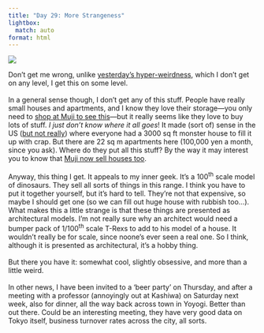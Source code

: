 ```yaml
---
title: "Day 29: More Strangeness"
lightbox:
  match: auto
format: html
---
```


![](../images/20120519005008_dsc01749.jpg){group="all-the-pictures"}

Don't get me wrong, unlike [yesterday's hyper-weirdness](27-day-28-i-have-no-words.qmd), which I don't get on any level, I get this on some level.  <br><br>In a general sense though, I don't get any of this stuff.  People have really small houses and apartments, and I know they love their storage&mdash;you only need to [shop at Muji to see this](http://www.muji.net/store/pc/user/homewares/scene/storage.html)&mdash;but it really seems like they love to buy lots of stuff.  _I just don't know where it all goes_!  It made (sort of) sense in the US ([but not really](http://www.storyofstuff.org/movies-all/story-of-stuff/)) where everyone had a 3000 sq ft monster house to fill it up with crap.  But there are 22 sq m apartments here (100,000 yen a month, since you ask).  Where do they put all this stuff?  By the way it may interest you to know that [Muji now sell houses too](http://www.muji.net/store/pc/user/ie/kinoie.html).<br><br>Anyway, this thing I get.  It appeals to my inner geek.  It's a 100<sup>th</sup> scale model of dinosaurs.  They sell all sorts of things in this range.  I think you have to put it together yourself, but it's hard to tell.  They're not that expensive, so maybe I should get one (so we can fill out huge house with rubbish too...).  What makes this a little strange is that these things are presented as architectural models.  I'm not really sure why an architect would need a bumper pack of 1/100<sup>th</sup> scale T-Rexs to add to his model of a house.  It wouldn't really be for scale, since noone's ever seen a real one.  So I think, although it is presented as architectural, it's a hobby thing.<br><br>But there you have it: somewhat cool, slightly obsessive, and more than a little weird.<br><br>In other news, I have been invited to a 'beer party' on Thursday, and after a meeting with a professor (annoyingly out at Kashiwa) on Saturday next week, also for dinner, all the way back across town in Yoyogi.  Better than out there.  Could be an interesting meeting, they have very good data on Tokyo itself, business turnover rates across the city, all sorts.
